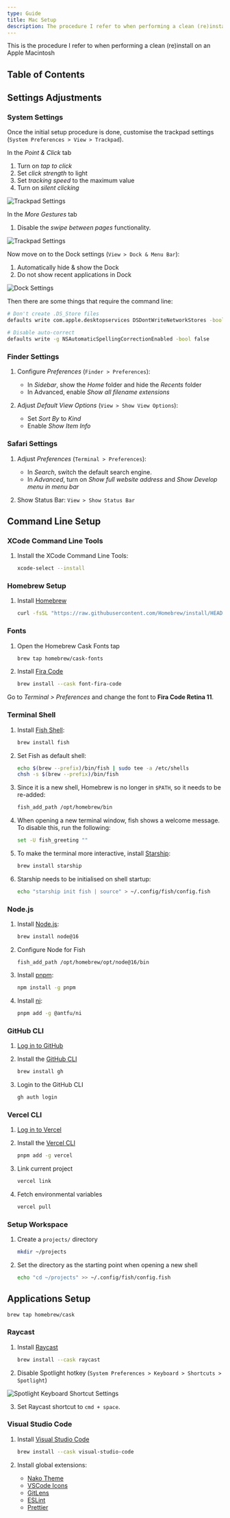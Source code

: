 ```yaml
---
type: Guide
title: Mac Setup
description: The procedure I refer to when performing a clean (re)install on an Apple Macintosh
---
```


This is the procedure I refer to when performing a clean (re)install on an Apple Macintosh

## Table of Contents

## Settings Adjustments

### System Settings

Once the initial setup procedure is done, customise the trackpad settings (`System Preferences > View > Trackpad`).

In the _Point & Click_ tab

1. Turn on _tap to click_
2. Set _click strength_ to light
3. Set _tracking speed_ to the maximum value
4. Turn on _silent clicking_

<Image
  src="/images/macos-trackpad-settings-1.png"
  alt="Trackpad Settings"
  width={1560}
  height={1248}
/>

In the _More Gestures_ tab

1. Disable the _swipe between pages_ functionality.

<Image
  src="/images/macos-trackpad-settings-2.png"
  alt="Trackpad Settings"
  width={1560}
  height={1248}
/>

Now move on to the Dock settings (`View > Dock & Menu Bar`):

1. Automatically hide & show the Dock
2. Do not show recent applications in Dock

<Image
  src="/images/macos-dock-settings.png"
  alt="Dock Settings"
  width={1560}
  height={1300}
/>

Then there are some things that require the command line:

```bash
# Don't create .DS_Store files
defaults write com.apple.desktopservices DSDontWriteNetworkStores -bool true

# Disable auto-correct
defaults write -g NSAutomaticSpellingCorrectionEnabled -bool false
```

### Finder Settings

1. Configure _Preferences_ (`Finder > Preferences`):

   - In _Sidebar_, show the _Home_ folder and hide the _Recents_ folder
   - In Advanced, enable _Show all filename extensions_

2. Adjust _Default View Options_ (`View > Show View Options`):

   - Set _Sort By_ to _Kind_
   - Enable _Show Item Info_

### Safari Settings

1. Adjust _Preferences_ (`Terminal > Preferences`):

   - In _Search_, switch the default search engine.
   - In _Advanced_, turn on _Show full website address_ and _Show Develop menu in menu bar_

2. Show Status Bar: `View > Show Status Bar`

## Command Line Setup

### XCode Command Line Tools

1. Install the XCode Command Line Tools:

   ```bash
   xcode-select --install
   ```

### Homebrew Setup

1. Install [Homebrew](https://brew.sh)

   ```bash
   curl -fsSL "https://raw.githubusercontent.com/Homebrew/install/HEAD/install.sh" | bash
   ```

### Fonts

1. Open the Homebrew Cask Fonts tap

   ```bash
   brew tap homebrew/cask-fonts
   ```

1. Install [Fira Code](https://github.com/tonsky/FiraCode)

   ```bash
   brew install --cask font-fira-code
   ```

Go to _Terminal > Preferences_ and change the font to **Fira Code Retina 11**.

### Terminal Shell

1. Install [Fish Shell](https://fishshell.com):

   ```bash
   brew install fish
   ```

2. Set Fish as default shell:

   ```bash
   echo $(brew --prefix)/bin/fish | sudo tee -a /etc/shells
   chsh -s $(brew --prefix)/bin/fish
   ```

3. Since it is a new shell, Homebrew is no longer in `$PATH`, so it needs to be re-added:

   ```bash
   fish_add_path /opt/homebrew/bin
   ```

4. When opening a new terminal window, fish shows a welcome message. To disable this, run the following:

   ```bash
   set -U fish_greeting ""
   ```

5. To make the terminal more interactive, install [Starship](https://starship.rs):

   ```bash
   brew install starship
   ```

6. Starship needs to be initialised on shell startup:

   ```bash
   echo "starship init fish | source" > ~/.config/fish/config.fish
   ```

### Node.js

1. Install [Node.js](https://nodejs.org):

   ```bash
   brew install node@16
   ```

2. Configure Node for Fish

   ```
   fish_add_path /opt/homebrew/opt/node@16/bin
   ```

3. Install [pnpm](https://pnpm.io):

   ```bash
   npm install -g pnpm
   ```

4. Install [ni](https://github.com/antfu/ni):

   ```bash
   pnpm add -g @antfu/ni
   ```

### GitHub CLI

1. [Log in to GitHub](https://github.com/login)
2. Install the [GitHub CLI](https://cli.github.com)

   ```bash
   brew install gh
   ```

3. Login to the GitHub CLI

   ```bash
   gh auth login
   ```

### Vercel CLI

1. [Log in to Vercel](https://vercel.com/login)
2. Install the [Vercel CLI](https://vercel.com/cli)

   ```bash
   pnpm add -g vercel
   ```

3. Link current project

   ```bash
   vercel link
   ```

4. Fetch environmental variables

   ```bash
   vercel pull
   ```

### Setup Workspace

1. Create a `projects/` directory

   ```bash
   mkdir ~/projects
   ```

2. Set the directory as the starting point when opening a new shell
   ```bash
   echo "cd ~/projects" >> ~/.config/fish/config.fish
   ```

## Applications Setup

```bash
brew tap homebrew/cask
```

### Raycast

1. Install [Raycast](https://code.visualstudio.org)

   ```bash
   brew install --cask raycast
   ```

2. Disable Spotlight hotkey (`System Preferences > Keyboard > Shortcuts > Spotlight`)

<Image
  src="/images/keyboard-shortcuts-spotlight.png"
  alt="Spotlight Keyboard Shortcut Settings"
  width={1560}
  height={1416}
/>

3. Set Raycast shortcut to `cmd + space`.

### Visual Studio Code

1. Install [Visual Studio Code](https://code.visualstudio.org)

   ```bash
   brew install --cask visual-studio-code
   ```

2. Install global extensions:

   - [Nako Theme](https://marketplace.visualstudio.com/items?itemName=kettanaito.nako)
   - [VSCode Icons](https://marketplace.visualstudio.com/items?itemName=vscode-icons-team.vscode-icons)
   - [GitLens](https://marketplace.visualstudio.com/items?itemName=eamodio.gitlens)
   - [ESLint](https://marketplace.visualstudio.com/items?itemName=dbaeumer.vscode-eslint)
   - [Prettier](https://marketplace.visualstudio.com/items?itemName=esbenp.prettier-vscode)
